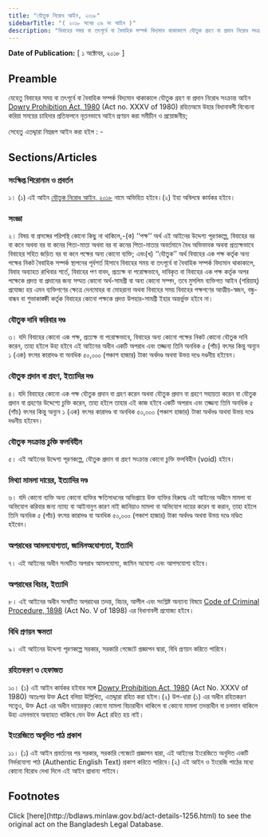 ```yaml
---
title: "যৌতুক নিরোধ আইন, ২০১৮"
sidebarTitle: "( ২০১৮ সনের ৩৯ নং আইন )"
description: "বিবাহের সময় বা তৎপূর্বে বা বৈবাহিক সম্পর্ক বিদ্যমান থাকাকালে যৌতুক গ্রহণ বা প্রদান নিরোধ সংক্রান্ত আইন Dowry Prohibition Act, 1980 রহিতক্রমে উহার বিধানাবলী বিবেচনা করিয়া সময়ের চাহিদার প্রতিফলনে নূতনভাবে আইন প্রণয়নকল্পে প্রণীত আইন"
---
```


**Date of Publication:** [ ১ অক্টোবর, ২০১৮ ]

## Preamble

যেহেতু বিবাহের সময় বা তৎপূর্বে বা বৈবাহিক সম্পর্ক বিদ্যমান থাকাকালে যৌতুক গ্রহণ বা প্রদান নিরোধ সংক্রান্ত আইন [Dowry Prohibition Act, 1980](/laws/act-607 "Dowry Prohibition Act, 1980") (Act no. XXXV of 1980) রহিতঅমে উহার বিধানাবলী বিবেচনা করিয়া সময়ের চাহিদার প্রতিফলনে নূতনভাবে আইন প্রণয়ন করা সমীচীন ও প্রয়োজনীয়;

সেহেতু এতদ্দ্বারা নিম্নরূপ আইন করা হইল : -

## Sections/Articles

### সংক্ষিপ্ত শিরোনাম ও প্রবর্তন

১। (১) এই আইন [যৌতুক নিরোধ আইন, ২০১৮](/laws/act-1256 "যৌতুক নিরোধ আইন, ২০১৮") নামে অভিহিত হইবে।(২) ইহা অবিলম্বে কার্যকর হইবে।

### সংজ্ঞা

২। বিষয় বা প্রসঙ্গের পরিপন্থি কোনো কিছু না থাকিলে,-(ক) ‘‘পক্ষ’’ অর্থ এই আইনের উদ্দেশ্য পূরণকল্পে, বিবাহের বর বা কনে অথবা বর বা কনের পিতা-মাতা অথবা বর বা কনের পিতা-মাতার অবর্তমানে বৈধ অভিভাবক অথবা প্রত্যক্ষভাবে বিবাহের সহিত জড়িত বর বা কনে পক্ষের অন্য কোনো ব্যক্তি; এবং(খ) ‘‘যৌতুক’’ অর্থ বিবাহের এক পক্ষ কর্তৃক অন্য পক্ষের নিকট বৈবাহিক সম্পর্ক স্থাপনের পূর্বশর্ত হিসাবে বিবাহের সময় বা তৎপূর্বে বা বৈবাহিক সম্পর্ক বিদ্যমান থাকাকালে, বিবাহ অব্যাহত রাখিবার শর্তে, বিবাহের পণ বাবদ, প্রত্যক্ষ বা পরোক্ষভাবে, দাবিকৃত বা বিবাহের এক পক্ষ কর্তৃক অপর পক্ষেকে প্রদত্ত বা প্রদানের জন্য সম্মত কোনো অর্থ-সামগ্রী বা অন্য কোনো সম্পদ, তবে মুসলিম ব্যক্তিগত আইন (শরিয়াহ্) প্রযোজ্য হয় এমন ব্যক্তিগণের ক্ষেত্রে দেনমোহর বা মোহরানা অথবা বিবাহের সময় বিবাহের পক্ষগণের আত্মীয়-স্বজন, বন্ধু-বান্ধব বা শুভাকাঙ্ক্ষী কর্তৃক বিবাহের কোনো পক্ষকে প্রদত্ত উপহার-সামগ্রী ইহার অন্তর্ভুক্ত হইবে না।

### যৌতুক দাবি করিবার দণ্ড

৩। যদি বিবাহের কোনো এক পক্ষ, প্রত্যক্ষ বা পরোক্ষভাবে, বিবাহের অন্য কোনো পক্ষের নিকট কোনো যৌতুক দাবি করেন, তাহা হইলে উহা হইবে এই আইনের অধীন একটি অপরাধ এবং তজ্জন্য তিনি অনধিক ৫ (পাঁচ) বৎসর কিন্তু অন্যূন ১ (এক) বৎসর কারাদণ্ড বা অনধিক ৫০,০০০ (পঞ্চাশ হাজার) টাকা অর্থদণ্ড অথবা উভয় দণ্ডে দণ্ডনীয় হইবেন।

### যৌতুক প্রদান বা গ্রহণ, ইত্যাদির দণ্ড

৪। যদি বিবাহের কোনো এক পক্ষ যৌতুক প্রদান বা গ্রহণ করেন অথবা যৌতুক প্রদান বা গ্রহণে সহায়তা করেন বা যৌতুক প্রদান বা গ্রহণের উদ্দেশ্যে চুক্তি করেন, তাহা হইলে তাহার এই কাজ হইবে একটি অপরাধ এবং তজ্জন্য তিনি অনধিক ৫ (পাঁচ) বৎসর কিন্তু অন্যূন ১ (এক) বৎসর কারাদণ্ড বা অনধিক ৫০,০০০ (পঞ্চাশ হাজার) টাকা অর্থদণ্ড অথবা উভয় দণ্ডে দণ্ডনীয় হইবেন।

### যৌতুক সংক্রান্ত চুক্তি ফলবিহীন

৫। এই আইনের উদ্দেশ্য পূরণকল্পে, যৌতুক প্রদান বা গ্রহণ সংক্রান্ত কোনো চুক্তি ফলবিহীন (void) হইবে।

### মিথ্যা মামলা দায়ের, ইত্যাদির দণ্ড

৬। যদি কোনো ব্যক্তি অন্য কোনো ব্যক্তির ক্ষতিসাধনের অভিপ্রায়ে উক্ত ব্যক্তির বিরুদ্ধে এই আইনের অধীনে মামলা বা অভিযোগ করিবার জন্য ন্যায্য বা আইনানুগ কারণ নাই জানিয়াও মামলা বা অভিযোগ দায়ের করেন বা করান, তাহা হইলে তিনি অনধিক ৫ (পাঁচ) বৎসর কারাদণ্ড বা অনধিক ৫০,০০০ (পঞ্চাশ হাজার) টাকা অর্থদণ্ড অথবা উভয় দণ্ডে দণ্ডিত হইবেন।

### অপরাধের আমলযোগ্যতা, জামিনঅযোগ্যতা, ইত্যাদি

৭। এই আইনের অধীন সংঘটিত অপরাধ আমলযোগ্য, জামিন অযোগ্য এবং আপসযোগ্য হইবে।

### অপরাধের বিচার, ইত্যাদি

৮। এই আইনের অধীন সংঘটিত অপরাধের তদন্ত, বিচার, আপীল এবং সংশ্লিষ্ট অন্যান্য বিষয়ে [Code of Criminal Procedure, 1898](/laws/act-75 "Code of Criminal Procedure, 1898") (Act No. V of 1898) এর বিধানাবলী প্রযোজ্য হইবে।

### বিধি প্রণয়ন ক্ষমতা

৯। এই আইনের উদ্দেশ্য পূরণকল্পে সরকার, সরকারি গেজেটে প্রজ্ঞাপন দ্বারা, বিধি প্রণয়ন করিতে পারিবে।

### রহিতকরণ ও হেফাজত

১০। (১) এই আইন কার্যকর হইবার সঙ্গে [Dowry Prohibition Act, 1980](/laws/act-607 "Dowry Prohibition Act, 1980") (Act No. XXXV of 1980) অতঃপর উক্ত Act বলিয়া উল্লিখিত, এতদ্দ্বারা রহিত করা হইল।(২) উপ-ধারা (১) এর অধীন রহিতকরণ সত্ত্বেও, উক্ত Act এর অধীন দায়েরকৃত কোনো মামলা বিচারাধীন থাকিলে বা কোনো মামলা তদন্তাধীন বা চলমান থাকিলে উহা এমনভাবে অব্যাহত থাকিবে যেন উক্ত Act রহিত হয় নাই।

### ইংরেজিতে অনূদিত পাঠ প্রকাশ

১১। (১) এই আইন প্রবর্তনের পর সরকার, সরকারি গেজেটে প্রজ্ঞাপন দ্বারা, এই আইনের ইংরেজিতে অনূদিত একটি নির্ভরযোগ্য পাঠ (Authentic English Text) প্রকাশ করিতে পারিবে।(২) এই আইন ও ইংরেজি পাঠের মধ্যে কোনো বিরোধ দেখা দিলে এই আইন প্রাধান্য পাইবে।

## Footnotes

<Note>
  Click [here](http://bdlaws.minlaw.gov.bd/act-details-1256.html) to see the original act on the Bangladesh Legal Database.
</Note>
